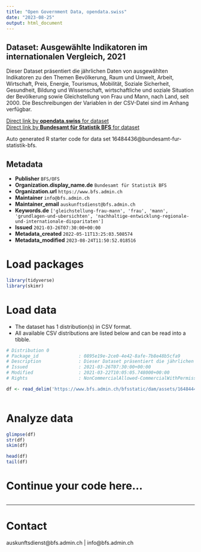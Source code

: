 ```yaml
---
title: "Open Government Data, opendata.swiss"
date: "2023-08-25"
output: html_document
---
```


## Dataset: Ausgewählte Indikatoren im internationalen Vergleich, 2021

Dieser Dataset präsentiert die jährlichen Daten von ausgewählten Indikatoren zu den Themen Bevölkerung, Raum und Umwelt, Arbeit, Wirtschaft, Preis, Energie, Tourismus, Mobilität, Soziale Sicherheit, Gesundheit, Bildung und Wissenschaft, wirtschaftliche und soziale Situation der Bevölkerung sowie Gleichstellung von Frau und Mann, nach Land, seit 2000. Die Beschreibungen der Variablen in der CSV-Datei sind im Anhang verfügbar.

[Direct link by **opendata.swiss** for dataset](https://opendata.swiss/de/dataset/ausgewahlte-indikatoren-im-internationalen-vergleich-2021)<br>
[Direct link by **Bundesamt für Statistik BFS** for dataset](https://www.bfs.admin.ch/asset/de/ts-x-21.03.03)

Auto generated R starter code for data set 16484436@bundesamt-fur-statistik-bfs.

## Metadata

- **Publisher** `BFS/OFS`
- **Organization.display_name.de** `Bundesamt für Statistik BFS`
- **Organization.url** `https://www.bfs.admin.ch`
- **Maintainer** `info@bfs.admin.ch`
- **Maintainer_email** `auskunftsdienst@bfs.admin.ch`
- **Keywords.de** `['gleichstellung-frau-mann', 'frau', 'mann', 'grundlagen-und-ubersichten', 'nachhaltige-entwicklung-regionale-und-internationale-disparitaten']`
- **Issued** `2021-03-26T07:30:00+00:00`
- **Metadata_created** `2022-05-11T13:25:03.508574`
- **Metadata_modified** `2023-08-24T11:50:52.018516`


# Load packages

```r

library(tidyverse)
library(skimr)

```

# Load data

-   The dataset has 1 distribution(s) in CSV format.
-   All available CSV distributions are listed below and can be read into a tibble.

```r

# Distribution 0
# Package_id               : 0895e19e-2ce0-4e42-8afe-7b8e48b5cfa9
# Description              : Dieser Dataset präsentiert die jährlichen Daten von ausgewählten Indikatoren zu den Themen Bevölkerung, Raum und Umwelt, Arbeit, Wirtschaft, Preis, Energie, Tourismus, Mobilität, Soziale Sicherheit, Gesundheit, Bildung und Wissenschaft, wirtschaftliche und soziale Situation der Bevölkerung sowie Gleichstellung von Frau und Mann, nach Land, seit 2000. Die Beschreibungen der Variablen in der CSV-Datei sind im Anhang verfügbar.
# Issued                   : 2021-03-26T07:30:00+00:00
# Modified                 : 2021-03-22T10:05:05.748000+00:00
# Rights                   : NonCommercialAllowed-CommercialWithPermission-ReferenceRequired

df <- read_delim('https://www.bfs.admin.ch/bfsstatic/dam/assets/16484442/master')



```

# Analyze data

```r

glimpse(df)
str(df)
skim(df)

head(df)
tail(df)

```

# Continue your code here...

```r

```

------------------------------------------------------------------------

# Contact

auskunftsdienst@bfs.admin.ch | info@bfs.admin.ch
